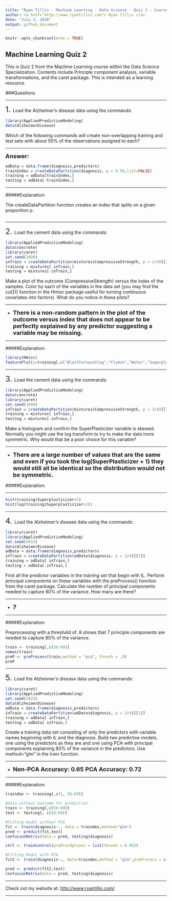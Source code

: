 ```yaml
---
title: "Ryan Tillis - Machine Learning - Data Science - Quiz 2 - Coursera"
author: <a href="http://www.ryantillis.com"> Ryan Tillis </a>
date: "July 3, 2016"
output: github_document
---
```


```r
knitr::opts_chunk$set(echo = TRUE)
```

## Machine Learning Quiz 2

This is Quiz 2 from the Machine Learning course within the Data Science Specialization. Contents include Principle component analysis, variable transformations, and the caret package. This is intended as a learning resource.

###Questions
<hr>
<font size="+2">1.  </font> Load the Alzheimer's disease data using the commands:
```r
library(AppliedPredictiveModeling)
data(AlzheimerDisease)
```
Which of the following commands will create non-overlapping training and test sets with about 50% of the observations assigned to each?
<hr>
<font size="+1">**Answer:**  </font> 
```r
adData = data.frame(diagnosis,predictors)
trainIndex = createDataPartition(diagnosis, p = 0.50,list=FALSE)
training = adData[trainIndex,]
testing = adData[-trainIndex,]
```
</font>

<hr>

#####Explanation:

The createDataPartition function creates an index that splits on a given proporition p.

```r

```

<hr>

<font size="+2">2.  </font> Load the cement data using the commands:

```r
library(AppliedPredictiveModeling)
data(concrete)
library(caret)
set.seed(1000)
inTrain = createDataPartition(mixtures$CompressiveStrength, p = 3/4)[[1]]
training = mixtures[ inTrain,]
testing = mixtures[-inTrain,]
```

Make a plot of the outcome (CompressiveStrength) versus the index of the samples. Color by each of the variables in the data set (you may find the cut2() function in the Hmisc package useful for turning continuous covariates into factors). What do you notice in these plots?
<hr>

* <font size="+1">**There is a non-random pattern in the plot of the outcome versus index that does not appear to be perfectly explained by any predictor suggesting a variable may be missing.**</font>

<hr>

#####Explanation:

```r
library(Hmisc)
featurePlot(y=training[,c("BlastFurnaceSlag","FlyAsh","Water","Superplasticizer", "CoarseAggregate", "FineAggregate", "Age")],training$CompressiveStrength, plot = "pairs")
```

<hr>

<font size="+2">3.  </font> Load the cement data using the commands:

```r
library(AppliedPredictiveModeling)
data(concrete)
library(caret)
set.seed(1000)
inTrain = createDataPartition(mixtures$CompressiveStrength, p = 3/4)[[1]]
training = mixtures[ inTrain,]
testing = mixtures[-inTrain,]
```
Make a histogram and confirm the SuperPlasticizer variable is skewed. Normally you might use the log transform to try to make the data more symmetric. Why would that be a poor choice for this variable?

<hr>

* <font size="+1"> **There are a large number of values that are the same and even if you took the log(SuperPlasticizer + 1) they would still all be identical so the distribution would not be symmetric.**

</font>

#####Explanation:

<hr>
```r
hist(training$Superplasticizer+1)
hist(log(training$Superplasticizer+1))
```

<hr>

<font size="+2">4.  </font> Load the Alzheimer's disease data using the commands:
```r
library(caret)
library(AppliedPredictiveModeling)
set.seed(3433)
data(AlzheimerDisease)
adData = data.frame(diagnosis,predictors)
inTrain = createDataPartition(adData$diagnosis, p = 3/4)[[1]]
training = adData[ inTrain,]
testing = adData[-inTrain,]
```

Find all the predictor variables in the training set that begin with IL. Perform principal components on these variables with the preProcess() function from the caret package. Calculate the number of principal components needed to capture 80% of the variance. How many are there?
<hr>

* <font size="+1">**7**
</font>

<hr>

#####Explanation:

Preprocessing with a threshold of .8 shows that 7 principle components are needed to capture 80% of the variance.

```r
train <- training[,c(58:69)]
names(train)
preP <- preProcess(train,method = "pca", thresh = .8)
preP
```

<hr>

<font size="+2">5.  </font> Load the Alzheimer's disease data using the commands:
```r
library(caret)
library(AppliedPredictiveModeling)
set.seed(3433)
data(AlzheimerDisease)
adData = data.frame(diagnosis,predictors)
inTrain = createDataPartition(adData$diagnosis, p = 3/4)[[1]]
training = adData[ inTrain,]
testing = adData[-inTrain,]
```

Create a training data set consisting of only the predictors with variable names beginning with IL and the diagnosis. Build two predictive models, one using the predictors as they are and one using PCA with principal components explaining 80% of the variance in the predictors. Use method="glm" in the train function.

<hr>

* <font size="+1"> **Non-PCA Accuracy: 0.65**
**PCA Accuracy: 0.72** </font>

<hr>

#####Explanation:


```r
traindex <- training[,c(1, 58:69)]

#Data without outcome for prediction
train <- training[,c(58:69)]
test <- testing[, c(58:69)]

#Fitting model without PCA
fit <- train(diagnosis~., data = traindex,method="glm")
pred <- predict(fit,test)
confusionMatrix(data = pred, testing$diagnosis)

ctrl <- trainControl(preProcOptions = list(thresh = 0.95))

#Fitting Model with PCA 
fit2 <- train(diagnosis~., data=traindex,method = "glm",preProcess = c("pca"), trControl = ctrl)

pred <- predict(fit2,test)
confusionMatrix(data = pred, testing$diagnosis)
```

<hr>

Check out my website at: <http://www.ryantillis.com/>

<hr>
